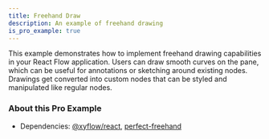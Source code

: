 ```yaml
---
title: Freehand Draw
description: An example of freehand drawing
is_pro_example: true
---
```


This example demonstrates how to implement freehand drawing capabilities in your React Flow application. Users can draw smooth curves on the pane, which can be useful for annotations or sketching around existing nodes. Drawings get converted into custom nodes that can be styled and manipulated like regular nodes.

<ProExampleViewer slug="freehand-draw" />

### About this Pro Example

- Dependencies: [@xyflow/react](https://www.npmjs.com/package/@xyflow/react), [perfect-freehand](https://www.npmjs.com/package/perfect-freehand)

